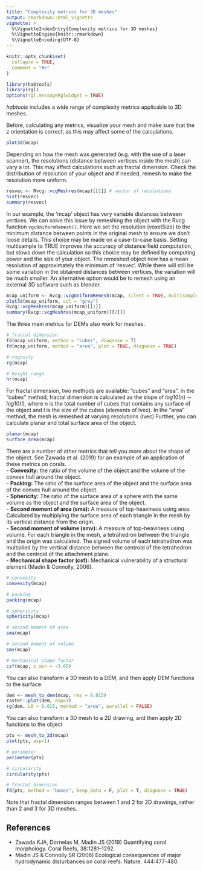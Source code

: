 ```yaml
---
title: "Complexity metrics for 3D meshes"
output: rmarkdown::html_vignette
vignette: >
  %\VignetteIndexEntry{Complexity metrics for 3D meshes}
  %\VignetteEngine{knitr::rmarkdown}
  %\VignetteEncoding{UTF-8}
---
```


```r
knitr::opts_chunk$set(
  collapse = TRUE,
  comment = "#>"
)
```

```r
library(habtools)
library(rgl)
options(rgl.messageRglwidget = TRUE)
```

*habtools* includes a wide range of complexity metrics applicable to 3D meshes. 

Before, calculating any metrics, visualize your mesh and make sure that the z orientation is correct, as this may affect some of the calculations.
```r
plot3d(mcap)
```

Depending on how the mesh was generated (e.g. with the use of a laser scanner), the resolutions (distance between vertices inside the mesh) can vary a lot. This may affect calculations such as fractal dimension. Check the distribution of resolution of your object and if needed, remesh to make the resolution more uniform. 

```r
resvec <- Rvcg::vcgMeshres(mcap)[[2]] # vector of resolutions
hist(resvec)
summary(resvec)
```
In our example, the 'mcap' object has very variable distances between vertices. We can solve this issue by remeshing the object with the Rvcg function `vgcUniformRemesh()`. Here we set the resolution (voxelSize) to the minimum distance between points in the original mesh to ensure we don't loose details. This choice may be made on a case-to-case basis. Setting multisample to TRUE improves the accuracy of distance field computation, but slows down the calculation so this choice may be defined by computing power and the size of your object. The remeshed object now has a mean resolution of approximately the minimum of 'resvec'. While there will still be some variation in the obtained distances between vertices, the variation will be much smaller. An alternative option would be to remesh using an external 3D software such as blender. 

```r
mcap_uniform <- Rvcg::vcgUniformRemesh(mcap, silent = TRUE, multiSample = TRUE, voxelSize = min(resvec), mergeClost = TRUE)
plot3d(mcap_uniform, col = "grey")
Rvcg::vcgMeshres(mcap_uniform)[[1]]
summary(Rvcg::vcgMeshres(mcap_uniform)[[2]])
```


The three main metrics for DEMs also work for meshes. 
```r

# fractal dimension
fd(mcap_uniform, method = "cubes", diagnose = T)
fd(mcap_uniform, method = "area", plot = TRUE, diagnose = TRUE)

# rugosity
rg(mcap)

# height range 
hr(mcap)

```

For fractal dimension, two methods are available: "cubes" and "area". 
In the "cubes" method, fractal dimension is calculated as the slope of $log10(n) \sim log10(l)$, where n is the total number of cubes that contains any surface of the object and l is the size of the cubes (elements of lvec).
In the "area" method, the mesh is remeshed at varying resolutions (lvec) 
Further, you can calculate planar and total surface area of the object.
```r
planar(mcap)
surface_area(mcap)
```

              
There are a number of other metrics that tell you more about the shape of the object. See Zawada et al. (2019) for an example of an application of these metrics on corals.   
- **Convexity:** the ratio of the volume of the object and the volume of the convex hull around the object.     
- **Packing:** The ratio of the surface area of the object and the surface area of the convex hull around the object.    
- **Sphericity:** The ratio of the surface area of a sphere with the same volume as the object and the surface area of the object.  
- **Second moment of area (sma):** A measure of top-heaviness using area. Calculated by multiplying the surface area of each triangle in the mesh by its vertical distance from the origin.  
- **Second moment of volume (smv):** A measure of top-heaviness using volume. For each triangle in the mesh, a tetrahedron between the triangle and the origin was calculated. The signed volume of each tetrahedron was multiplied by the vertical distance between the centroid of the tetrahedron and the centroid of the attachment plane.      
- **Mechanical shape factor (csf):**  Mechanical vulnerability of a structural element (Madin & Connolly, 2006).  
```r
# convexity
convexity(mcap)

# packing
packing(mcap)

# sphericity
sphericity(mcap)

# second moment of area
sma(mcap)

# second moment of volume
smv(mcap)

# mechanical shape factor
csf(mcap, z_min = -3.65)

```

You can also transform a 3D mesh to a DEM, and then apply DEM functions to the surface.

```r
dem <- mesh_to_dem(mcap, res = 0.015)
raster::plot(dem, asp=1)
rg(dem, L0 = 0.015, method = "area", parallel = FALSE) 

```

You can also transform a 3D mesh to a 2D drawing, and then apply 2D functions to the object

```r
pts <- mesh_to_2d(mcap)
plot(pts, asp=1)

# perimeter
perimeter(pts)

# circularity
circularity(pts)

# fractal dimension
fd(pts, method = "boxes", keep_data = F, plot = T, diagnose = TRUE)

```

Note that fractal dimension ranges between 1 and 2 for 2D drawings, rather than 2 and 3 for 3D meshes. 

## References       

- Zawada KJA, Dornelas M, Madin JS (2019) Quantifying coral morphology. Coral Reefs, 38:1281–1292.  
- Madin JS & Connolly SR (2006) Ecological consequences of major hydrodynamic disturbances on coral reefs. Nature. 444:477-480.  


